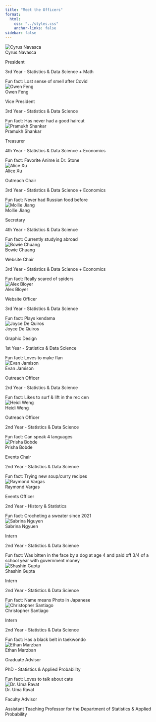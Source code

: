 ```yaml
---
title: "Meet the Officers"
format:
  html:
    css: "../styles.css"
    anchor-links: false
sidebar: false
---
```


```{=html}
<div class="staff-grid">
  <!-- Cyrus Navasca -->
  <div class="staff-card text-center translucent-background">
  <img src="../Images/Staff/2425Staff/Cyrus.png" class="img-fluid rounded-circle" alt="Cyrus Navasca">
  <div class="staff-name">Cyrus Navasca</div>
  <p>President</p>
  <p>3rd Year - Statistics & Data Science + Math</p>
  <div class="fun-fact">Fun fact: Lost sense of smell after Covid</div>
  </div>

  <!-- Owen Feng -->
  <div class="staff-card text-center translucent-background">
  <img src="../Images/Staff/2425Staff/Owen.png" class="img-fluid rounded-circle" alt="Owen Feng">
  <div class="staff-name">Owen Feng</div>
  <p>Vice President</p>
  <p>3rd Year - Statistics & Data Science</p>
  <div class="fun-fact">Fun fact: Has never had a good haircut</div>
  </div>

  <!-- Pramukh Shankar -->
  <div class="staff-card text-center translucent-background">
  <img src="../Images/Staff/2425Staff/Pramukh.png" class="img-fluid rounded-circle" alt="Pramukh Shankar">
  <div class="staff-name">Pramukh Shankar</div>
  <p>Treasurer</p>
  <p>4th Year - Statistics & Data Science + Economics</p>
  <div class="fun-fact">Fun fact: Favorite Anime is Dr. Stone</div>
  </div>

  <!-- Alice Xu -->
  <div class="staff-card text-center translucent-background">
  <img src="../Images/Staff/2425Staff/Alice.png" class="img-fluid rounded-circle" alt="Alice Xu">
  <div class="staff-name">Alice Xu</div>
  <p>Outreach Chair</p>
  <p>3rd Year - Statistics & Data Science + Economics</p>
  <div class="fun-fact">Fun fact: Never had Russian food before</div>
  </div>

  <!-- Mollie Jiang -->
  <div class="staff-card text-center translucent-background">
  <img src="../Images/Staff/2425Staff/Mollie.png" class="img-fluid rounded-circle" alt="Mollie Jiang">
  <div class="staff-name">Mollie Jiang</div>
  <p>Secretary</p>
  <p>4th Year - Statistics & Data Science</p>
  <div class="fun-fact">Fun fact: Currently studying abroad</div>
  </div>

  <!-- Bowie Chuang -->
  <div class="staff-card text-center translucent-background">
  <img src="../Images/Staff/2425Staff/Bowie.png" class="img-fluid rounded-circle" alt="Bowie Chuang">
  <div class="staff-name">Bowie Chuang</div>
  <p>Website Chair</p>
  <p>3rd Year - Statistics & Data Science + Economics</p>
  <div class="fun-fact">Fun fact: Really scared of spiders</div>
  </div>

  <!-- Alex Bloyer -->
  <div class="staff-card text-center translucent-background">
  <img src="../Images/Staff/2425Staff/Alex.png" class="img-fluid rounded-circle" alt="Alex Bloyer">
  <div class="staff-name">Alex Bloyer</div>
  <p>Website Officer</p>
  <p>3rd Year - Statistics & Data Science</p>
  <div class="fun-fact">Fun fact: Plays kendama</div>
  </div>

  <!-- Joyce De Quiros -->
  <div class="staff-card text-center translucent-background">
  <img src="../Images/Staff/2425Staff/Joyce.png" class="img-fluid rounded-circle" alt="Joyce De Quiros">
  <div class="staff-name">Joyce De Quiros</div>
  <p>Graphic Design</p>
  <p>1st Year - Statistics & Data Science</p>
  <div class="fun-fact">Fun fact: Loves to make flan</div>
  </div>

  <!-- Evan Jamison -->
  <div class="staff-card text-center translucent-background">
  <img src="../Images/Staff/2425Staff/Evan.png" class="img-fluid rounded-circle" alt="Evan Jamison">
  <div class="staff-name">Evan Jamison</div>
  <p>Outreach Officer</p>
  <p>2rd Year - Statistics & Data Science</p>
  <div class="fun-fact">Fun fact: Likes to surf & lift in the rec cen</div>
  </div>

  <!-- Heidi Weng -->
  <div class="staff-card text-center translucent-background">
  <img src="../Images/Staff/2425Staff/Heidi.png" class="img-fluid rounded-circle" alt="Heidi Weng">
  <div class="staff-name">Heidi Weng</div>
  <p>Outreach Officer</p>
  <p>2nd Year - Statistics & Data Science</p>
  <div class="fun-fact">Fun fact: Can speak 4 languages</div>
  </div>

  <!-- Prisha Bobde -->
  <div class="staff-card text-center translucent-background">
  <img src="../Images/Staff/2425Staff/Prisha.png" class="img-fluid rounded-circle" alt="Prisha Bobde">
  <div class="staff-name">Prisha Bobde</div>
  <p>Events Chair</p>
  <p>2nd Year - Statistics & Data Science</p>
  <div class="fun-fact">Fun fact: Trying new soup/curry recipes</div>
  </div>

  <!-- Raymond Vargas -->
  <div class="staff-card text-center translucent-background">
  <img src="../Images/Staff/2425Staff/Raymond.png" class="img-fluid rounded-circle" alt="Raymond Vargas">
  <div class="staff-name">Raymond Vargas</div>
  <p>Events Officer</p>
  <p>2nd Year - History & Statistics</p>
  <div class="fun-fact">Fun fact: Crocheting a sweater since 2021</div>
  </div>

  <!-- Sabrina Nguyen -->
  <div class="staff-card text-center translucent-background">
  <img src="../Images/Staff/2425Staff/Sabrina.jpg" class="img-fluid rounded-circle" alt="Sabrina Nguyen">
  <div class="staff-name">Sabrina Ngyuen</div>
  <p>Intern</p>
  <p>2nd Year - Statistics & Data Science</p>
  <div class="fun-fact">Fun fact: Was bitten in the face by a dog at age 4 and paid off 3/4 of a school year with government money</div>
  </div>

  <!-- Shashin Gupta -->
  <div class="staff-card text-center translucent-background">
  <img src="../Images/Staff/2425Staff/Shashin.png" class="img-fluid rounded-circle" alt="Shashin Gupta">
  <div class="staff-name">Shashin Gupta</div>
  <p>Intern</p>
  <p>2nd Year - Statistics & Data Science</p>
  <div class="fun-fact">Fun fact: Name means Photo in Japanese</div>
  </div>

  <!-- Christopher Santiago -->
  <div class="staff-card text-center translucent-background">
  <img src="../Images/Staff/2425Staff/Chris.png" class="img-fluid rounded-circle" alt="Christopher Santiago">
  <div class="staff-name">Christopher Santiago</div>
  <p>Intern</p>
  <p>2nd Year - Statistics & Data Science</p>
  <div class="fun-fact">Fun fact: Has a black belt in taekwondo</div>
  </div>

  <!-- Ethan Marzban -->
  <div class="staff-card text-center translucent-background">
  <img src="../Images/Staff/2425Staff/Ethan.jpg" class="img-fluid rounded-circle" alt="Ethan Marzban">
  <div class="staff-name">Ethan Marzban</div>
  <p>Graduate Advisor</p>
  <p>PhD - Statistics & Applied Probability</p>
  <div class="fun-fact">Fun fact: Loves to talk about cats</div>
  </div>

  <!-- Dr. Uma Ravat -->
  <div class="staff-card text-center translucent-background">
  <img src="../Images/Staff/2425Staff/Ravat.jpeg" class="img-fluid rounded-circle" alt="Dr. Uma Ravat">
  <div class="staff-name">Dr. Uma Ravat</div>
  <p>Faculty Advisor</p>
  <div class="fun-fact">Assistant Teaching Professor for the Department of Statistics & Applied Probability</div>
  </div>
</div>
```
